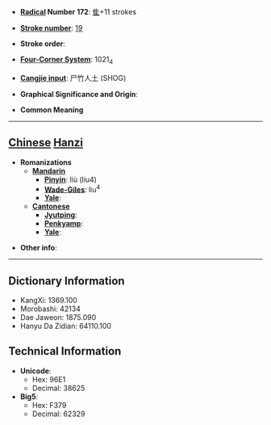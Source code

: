 * '''[[Wiktionary:Chinese radical index| Radical]] Number 172''': [[Wiktionary:Chinese radical index 隹|隹]]+11 strokes

* '''[[Wiktionary:Chinese total strokes index|Stroke number]]''': [[Wiktionary:Chinese total strokes index 19|19]]

* '''Stroke order''': 

* '''[[Wiktionary:Chinese four corner index|Four-Corner System]]''': 1021<sub>4</sub>

* '''[[Wiktionary:Chinese Cangjie index|Cangjie input]]''': 尸竹人土 (SHOG)

* '''Graphical Significance and Origin''': 

* '''Common Meaning'''

----

== [[Chinese]] [[Hanzi]] ==

* '''Romanizations'''
** '''[[Mandarin]]'''
*** '''[[Pinyin]]''': liù (liu4)
*** '''[[Wade-Giles]]''': liu<sup>4</sup>
*** '''[[Yale]]''': 
** '''[[Cantonese]]'''
*** '''[[Jyutping]]''':
*** '''[[Penkyamp]]''': 
*** '''[[Yale]]''': 

* '''Other info''': 

----

== Dictionary Information ==

* KangXi: 1369.100
* Morobashi: 42134
* Dae Jaweon: 1875.090
* Hanyu Da Zidian: 64110.100

== Technical Information ==

* '''Unicode''':
** Hex: 96E1
** Decimal: 38625
* '''Big5''':
** Hex: F379
** Decimal: 62329